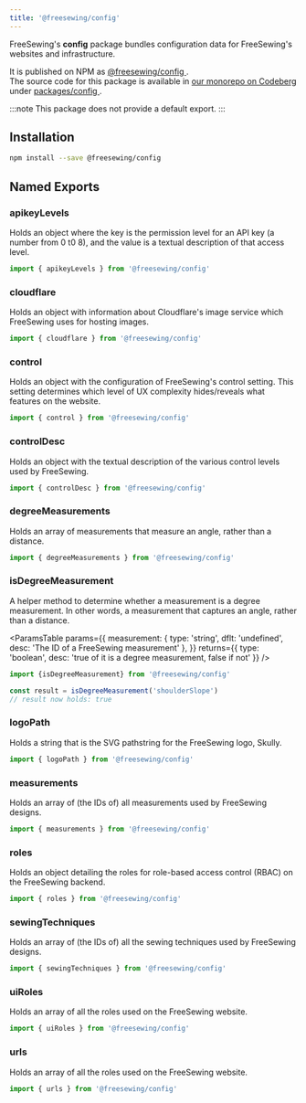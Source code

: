 ```yaml
---
title: '@freesewing/config'
---
```



FreeSewing's **config** package bundles configuration data for FreeSewing's websites
and infrastructure.

It is published on NPM as [@freesewing/config
](https://www.npmjs.com/package/@freesewing/config).\
The source code for this package is available in [our monorepo on Codeberg
](https://codeberg.org/freesewing/freesewing) under [packages/config
](https://codeberg.org/freesewing/freesewing/src/branch/develop/packages/config).

:::note
This package does not provide a default export.
:::

## Installation

```sh
npm install --save @freesewing/config
```

## Named Exports

### apikeyLevels

Holds an object where the key is the permission level for an API key (a number
from 0 t0 8), and the value is a textual description of that access level.

```js
import { apikeyLevels } from '@freesewing/config'
```

<ConsoleButton data={all.apikeyLevels} />

### cloudflare

Holds an object with information about Cloudflare's image service which
FreeSewing uses for hosting images.

```js
import { cloudflare } from '@freesewing/config'
```

<ConsoleButton data={all.cloudflare} />

### control

Holds an object with the configuration of FreeSewing's control setting.
This setting determines which level of UX complexity hides/reveals what features
on the website.

```js
import { control } from '@freesewing/config'
```

<ConsoleButton data={all.control} />

### controlDesc

Holds an object with the textual description of the various control levels
used by FreeSewing.

```js
import { controlDesc } from '@freesewing/config'
```

<ConsoleButton data={all.controlDesc} />

### degreeMeasurements

Holds an array of measurements that measure an angle, rather than a distance.

```js
import { degreeMeasurements } from '@freesewing/config'
```

<ConsoleButton data={all.degreeMeasurements} />

### isDegreeMeasurement

A helper method to determine whether a measurement is a degree measurement.
In other words, a measurement that captures an angle, rather than a distance.

<ParamsTable
  params={{
    measurement: { type: 'string', dflt: 'undefined', desc: 'The ID of a FreeSewing measurement' },
  }}
  returns={{ type: 'boolean', desc: 'true of it is a degree measurement, false if not' }}
/>
```js
import {isDegreeMeasurement} from '@freesewing/config'

const result = isDegreeMeasurement('shoulderSlope')
// result now holds: true
```

### logoPath

Holds a string that is the SVG pathstring for the FreeSewing logo, Skully.

```js
import { logoPath } from '@freesewing/config'
```

<ConsoleButton data={all.logoPath} />

### measurements

Holds an array of (the IDs of) all measurements used by FreeSewing designs.

```js
import { measurements } from '@freesewing/config'
```

<ConsoleButton data={all.measurements} />

### roles

Holds an object detailing the roles for role-based access control (RBAC) on the
FreeSewing backend.

```js
import { roles } from '@freesewing/config'
```

<ConsoleButton data={all.roles} />

### sewingTechniques

Holds an array of (the IDs of) all the sewing techniques used by FreeSewing designs.

```js
import { sewingTechniques } from '@freesewing/config'
```

<ConsoleButton data={all.sewingTechniques} />

### uiRoles

Holds an array of all the roles used on the FreeSewing website.

```js
import { uiRoles } from '@freesewing/config'
```

<ConsoleButton data={all.uiRoles} />

### urls

Holds an array of all the roles used on the FreeSewing website.

```js
import { urls } from '@freesewing/config'
```

<ConsoleButton data={all.urls} />

